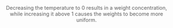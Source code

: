 ```{=html}
<html>
<head><meta charset="utf-8" />     <link rel="stylesheet" type="text/css" href="styles.css"></head>
<body>
<div style="display: flex; justify-content: center; margin-top: 10px;margin-bottom: 10px;">

    <div>                            <div id="43772678-6f7b-4480-8495-2681146f30b0" class="plotly-graph-div" style="height:500px; width:600px;"></div>            <script type="text/javascript">                                    window.PLOTLYENV=window.PLOTLYENV || {};                                    if (document.getElementById("43772678-6f7b-4480-8495-2681146f30b0")) {                    Plotly.newPlot(                        "43772678-6f7b-4480-8495-2681146f30b0",                        [{"name":"m = -2.0","visible":false,"width":1,"x":[0,1,2,3,4],"y":[2.3585902325762717e-10,3.8166188062950703e-7,0.0006175968555866627,0.9993816395847932,3.8166188062950703e-7],"type":"bar"},{"name":"m = -1.9","visible":false,"width":1,"x":[0,1,2,3,4],"y":[1.943191600192735e-9,1.556548607805128e-6,0.0012468371972273768,0.9987500477623653,1.556548607805128e-6],"type":"bar"},{"name":"m = -1.7999999999999998","visible":false,"width":1,"x":[0,1,2,3,4],"y":[1.3091411623662016e-8,5.55028123468243e-6,0.002353116888356672,0.9976357694577622,5.55028123468243e-6],"type":"bar"},{"name":"m = -1.6999999999999997","visible":false,"width":1,"x":[0,1,2,3,4],"y":[7.349391967491945e-8,0.000017520905886650827,0.004176973339382746,0.9957879113549243,0.000017520905886650827],"type":"bar"},{"name":"m = -1.5999999999999996","visible":false,"width":1,"x":[0,1,2,3,4],"y":[3.496847495862724e-7,0.0000495166599967827,0.007011743063253207,0.9928888739320035,0.0000495166599967827],"type":"bar"},{"name":"m = -1.4999999999999996","visible":false,"width":1,"x":[0,1,2,3,4],"y":[1.4318080650933487e-6,0.00012654868517082558,0.011184857879272153,0.9885606129423211,0.00012654868517082558],"type":"bar"},{"name":"m = -1.3999999999999995","visible":false,"width":1,"x":[0,1,2,3,4],"y":[5.114765880859076e-6,0.00029510510886228343,0.017026590718946626,0.9823780842974481,0.00029510510886228343],"type":"bar"},{"name":"m = -1.2999999999999994","visible":false,"width":1,"x":[0,1,2,3,4],"y":[0.000016137774660346915,0.0006329930506533397,0.02482871465295376,0.9738891614710792,0.0006329930506533397],"type":"bar"},{"name":"m = -1.1999999999999993","visible":false,"width":1,"x":[0,1,2,3,4],"y":[0.00004547144976937645,0.0012579033099242266,0.03479811497420013,0.962640606956182,0.0012579033099242266],"type":"bar"},{"name":"m = -1.0999999999999992","visible":false,"width":1,"x":[0,1,2,3,4],"y":[0.00011556504767715092,0.002330876319713249,0.04701234955553234,0.948210332757364,0.002330876319713249],"type":"bar"},{"name":"m = -0.9999999999999991","visible":false,"width":1,"x":[0,1,2,3,4],"y":[0.00026729665063827116,0.004050683540041418,0.06138512062303107,0.9302462156462477,0.004050683540041418],"type":"bar"},{"name":"m = -0.899999999999999","visible":false,"width":1,"x":[0,1,2,3,4],"y":[0.0005672227592177564,0.006636600982175805,0.07764933948940547,0.9085102357870252,0.006636600982175805],"type":"bar"},{"name":"m = -0.7999999999999989","visible":false,"width":1,"x":[0,1,2,3,4],"y":[0.0011125067914550372,0.010300132592497829,0.0953636707999584,0.882923557223591,0.010300132592497829],"type":"bar"},{"name":"m = -0.6999999999999988","visible":false,"width":1,"x":[0,1,2,3,4],"y":[0.0020303532205375166,0.015210142661061118,0.11394492220845391,0.8536044392488862,0.015210142661061118],"type":"bar"},{"name":"m = -0.5999999999999988","visible":false,"width":1,"x":[0,1,2,3,4],"y":[0.0034695712153256235,0.021459121884230246,0.1327235797922746,0.8208886052239392,0.021459121884230246],"type":"bar"},{"name":"m = -0.49999999999999867","visible":false,"width":1,"x":[0,1,2,3,4],"y":[0.005584144286925808,0.029039369409604898,0.15101418093402152,0.7853229359598429,0.029039369409604898],"type":"bar"},{"name":"m = -0.3999999999999986","visible":false,"width":1,"x":[0,1,2,3,4],"y":[0.008511621434038682,0.03783585336747395,0.16818790769054828,0.747628764140465,0.03783585336747395],"type":"bar"},{"name":"m = -0.2999999999999985","visible":false,"width":1,"x":[0,1,2,3,4],"y":[0.012351406053967876,0.047637902466797034,0.1837337175638424,0.7086390714485957,0.047637902466797034],"type":"bar"},{"name":"m = -0.1999999999999984","visible":false,"width":1,"x":[0,1,2,3,4],"y":[0.01714842734010911,0.05816647903920825,0.19729735075502997,0.6692212638264443,0.05816647903920825],"type":"bar"},{"name":"m = -0.09999999999999831","visible":false,"width":1,"x":[0,1,2,3,4],"y":[0.022886005934507046,0.06910980021538267,0.20869366631635392,0.6302007273183737,0.06910980021538267],"type":"bar"},{"name":"m = 1.7763568394002505e-15","visible":true,"width":1,"x":[0,1,2,3,4],"y":[0.029488820138600456,0.08015892392545462,0.21789454629539393,0.5922987857150964,0.08015892392545462],"type":"bar"},{"name":"m = 0.10000000000000187","visible":false,"width":1,"x":[0,1,2,3,4],"y":[0.0368340871603731,0.09103655380344557,0.22499957966444933,0.5560932255682864,0.09103655380344557],"type":"bar"},{"name":"m = 0.20000000000000195","visible":false,"width":1,"x":[0,1,2,3,4],"y":[0.044767432875180126,0.10151551900506973,0.23019860503509407,0.5220029240795863,0.10151551900506973],"type":"bar"},{"name":"m = 0.30000000000000204","visible":false,"width":1,"x":[0,1,2,3,4],"y":[0.05311971506147246,0.11142663160256953,0.23373420237526757,0.4902928193581208,0.11142663160256953],"type":"bar"},{"name":"m = 0.40000000000000213","visible":false,"width":1,"x":[0,1,2,3,4],"y":[0.06172191363389667,0.1206578770208364,0.23586960335559146,0.461092728968839,0.1206578770208364],"type":"bar"},{"name":"m = 0.5000000000000022","visible":false,"width":1,"x":[0,1,2,3,4],"y":[0.07041647569924682,0.12914785687335442,0.2368645799062455,0.4344232306477987,0.12914785687335442],"type":"bar"},{"name":"m = 0.6000000000000023","visible":false,"width":1,"x":[0,1,2,3,4],"y":[0.07906467785034012,0.13687633590636492,0.23695956071073077,0.41022308962619936,0.13687633590636492],"type":"bar"},{"name":"m = 0.7000000000000024","visible":false,"width":1,"x":[0,1,2,3,4],"y":[0.08755037633621836,0.1438541100036119,0.23636683051435903,0.38837457314219903,0.1438541100036119],"type":"bar"},{"name":"m = 0.8000000000000025","visible":false,"width":1,"x":[0,1,2,3,4],"y":[0.09578092148037771,0.15011362086423077,0.23526709516557004,0.3687247416255908,0.15011362086423077],"type":"bar"},{"name":"m = 0.9000000000000026","visible":false,"width":1,"x":[0,1,2,3,4],"y":[0.10368610751011462,0.15570104616453603,0.23380968153680654,0.3511021186240068,0.15570104616453603],"type":"bar"},{"name":"m = 1.0000000000000027","visible":false,"width":1,"x":[0,1,2,3,4],"y":[0.11121593818431469,0.1606700915269281,0.23211491745445031,0.3353289613073789,0.1606700915269281],"type":"bar"},{"name":"m = 1.1000000000000028","visible":false,"width":1,"x":[0,1,2,3,4],"y":[0.11833781801329532,0.16507740456772885,0.2302776065699979,0.3212297662812491,0.16507740456772885],"type":"bar"},{"name":"m = 1.2000000000000028","visible":false,"width":1,"x":[0,1,2,3,4],"y":[0.12503359736371555,0.1689793793857502,0.22837086398891054,0.3086367798758735,0.1689793793857502],"type":"bar"},{"name":"m = 1.300000000000003","visible":false,"width":1,"x":[0,1,2,3,4],"y":[0.13129674272376315,0.17243007054645032,0.22644986167865283,0.29739325450468335,0.17243007054645032],"type":"bar"},{"name":"m = 1.400000000000003","visible":false,"width":1,"x":[0,1,2,3,4],"y":[0.13712978317849456,0.1754799451652688,0.22455523841326183,0.2873550880777061,0.1754799451652688],"type":"bar"},{"name":"m = 1.500000000000003","visible":false,"width":1,"x":[0,1,2,3,4],"y":[0.14254210011149576,0.17817523914922867,0.2227160664887983,0.2783913551012487,0.17817523914922867],"type":"bar"},{"name":"m = 1.6000000000000032","visible":false,"width":1,"x":[0,1,2,3,4],"y":[0.14754807306483136,0.18055772987830773,0.2209523522850976,0.2703841148934556,0.18055772987830773],"type":"bar"},{"name":"m = 1.7000000000000033","visible":false,"width":1,"x":[0,1,2,3,4],"y":[0.15216556294246605,0.1826647822365077,0.21927709544982035,0.2632277771346982,0.1826647822365077],"type":"bar"},{"name":"m = 1.8000000000000034","visible":false,"width":1,"x":[0,1,2,3,4],"y":[0.1564146974232201,0.18452956327769168,0.21769795476010462,0.2568282212612919,0.18452956327769168],"type":"bar"},{"name":"m = 1.9000000000000035","visible":false,"width":1,"x":[0,1,2,3,4],"y":[0.16031691709057636,0.18618135158260915,0.21621857696741278,0.2511018027767926,0.18618135158260915],"type":"bar"}],                        {"template":{"data":{"barpolar":[{"marker":{"line":{"color":"white","width":0.5},"pattern":{"fillmode":"overlay","size":10,"solidity":0.2}},"type":"barpolar"}],"bar":[{"error_x":{"color":"#2a3f5f"},"error_y":{"color":"#2a3f5f"},"marker":{"line":{"color":"white","width":0.5},"pattern":{"fillmode":"overlay","size":10,"solidity":0.2}},"type":"bar"}],"carpet":[{"aaxis":{"endlinecolor":"#2a3f5f","gridcolor":"#C8D4E3","linecolor":"#C8D4E3","minorgridcolor":"#C8D4E3","startlinecolor":"#2a3f5f"},"baxis":{"endlinecolor":"#2a3f5f","gridcolor":"#C8D4E3","linecolor":"#C8D4E3","minorgridcolor":"#C8D4E3","startlinecolor":"#2a3f5f"},"type":"carpet"}],"choropleth":[{"colorbar":{"outlinewidth":0,"ticks":""},"type":"choropleth"}],"contourcarpet":[{"colorbar":{"outlinewidth":0,"ticks":""},"type":"contourcarpet"}],"contour":[{"colorbar":{"outlinewidth":0,"ticks":""},"colorscale":[[0.0,"#0d0887"],[0.1111111111111111,"#46039f"],[0.2222222222222222,"#7201a8"],[0.3333333333333333,"#9c179e"],[0.4444444444444444,"#bd3786"],[0.5555555555555556,"#d8576b"],[0.6666666666666666,"#ed7953"],[0.7777777777777778,"#fb9f3a"],[0.8888888888888888,"#fdca26"],[1.0,"#f0f921"]],"type":"contour"}],"heatmapgl":[{"colorbar":{"outlinewidth":0,"ticks":""},"colorscale":[[0.0,"#0d0887"],[0.1111111111111111,"#46039f"],[0.2222222222222222,"#7201a8"],[0.3333333333333333,"#9c179e"],[0.4444444444444444,"#bd3786"],[0.5555555555555556,"#d8576b"],[0.6666666666666666,"#ed7953"],[0.7777777777777778,"#fb9f3a"],[0.8888888888888888,"#fdca26"],[1.0,"#f0f921"]],"type":"heatmapgl"}],"heatmap":[{"colorbar":{"outlinewidth":0,"ticks":""},"colorscale":[[0.0,"#0d0887"],[0.1111111111111111,"#46039f"],[0.2222222222222222,"#7201a8"],[0.3333333333333333,"#9c179e"],[0.4444444444444444,"#bd3786"],[0.5555555555555556,"#d8576b"],[0.6666666666666666,"#ed7953"],[0.7777777777777778,"#fb9f3a"],[0.8888888888888888,"#fdca26"],[1.0,"#f0f921"]],"type":"heatmap"}],"histogram2dcontour":[{"colorbar":{"outlinewidth":0,"ticks":""},"colorscale":[[0.0,"#0d0887"],[0.1111111111111111,"#46039f"],[0.2222222222222222,"#7201a8"],[0.3333333333333333,"#9c179e"],[0.4444444444444444,"#bd3786"],[0.5555555555555556,"#d8576b"],[0.6666666666666666,"#ed7953"],[0.7777777777777778,"#fb9f3a"],[0.8888888888888888,"#fdca26"],[1.0,"#f0f921"]],"type":"histogram2dcontour"}],"histogram2d":[{"colorbar":{"outlinewidth":0,"ticks":""},"colorscale":[[0.0,"#0d0887"],[0.1111111111111111,"#46039f"],[0.2222222222222222,"#7201a8"],[0.3333333333333333,"#9c179e"],[0.4444444444444444,"#bd3786"],[0.5555555555555556,"#d8576b"],[0.6666666666666666,"#ed7953"],[0.7777777777777778,"#fb9f3a"],[0.8888888888888888,"#fdca26"],[1.0,"#f0f921"]],"type":"histogram2d"}],"histogram":[{"marker":{"pattern":{"fillmode":"overlay","size":10,"solidity":0.2}},"type":"histogram"}],"mesh3d":[{"colorbar":{"outlinewidth":0,"ticks":""},"type":"mesh3d"}],"parcoords":[{"line":{"colorbar":{"outlinewidth":0,"ticks":""}},"type":"parcoords"}],"pie":[{"automargin":true,"type":"pie"}],"scatter3d":[{"line":{"colorbar":{"outlinewidth":0,"ticks":""}},"marker":{"colorbar":{"outlinewidth":0,"ticks":""}},"type":"scatter3d"}],"scattercarpet":[{"marker":{"colorbar":{"outlinewidth":0,"ticks":""}},"type":"scattercarpet"}],"scattergeo":[{"marker":{"colorbar":{"outlinewidth":0,"ticks":""}},"type":"scattergeo"}],"scattergl":[{"marker":{"colorbar":{"outlinewidth":0,"ticks":""}},"type":"scattergl"}],"scattermapbox":[{"marker":{"colorbar":{"outlinewidth":0,"ticks":""}},"type":"scattermapbox"}],"scatterpolargl":[{"marker":{"colorbar":{"outlinewidth":0,"ticks":""}},"type":"scatterpolargl"}],"scatterpolar":[{"marker":{"colorbar":{"outlinewidth":0,"ticks":""}},"type":"scatterpolar"}],"scatter":[{"fillpattern":{"fillmode":"overlay","size":10,"solidity":0.2},"type":"scatter"}],"scatterternary":[{"marker":{"colorbar":{"outlinewidth":0,"ticks":""}},"type":"scatterternary"}],"surface":[{"colorbar":{"outlinewidth":0,"ticks":""},"colorscale":[[0.0,"#0d0887"],[0.1111111111111111,"#46039f"],[0.2222222222222222,"#7201a8"],[0.3333333333333333,"#9c179e"],[0.4444444444444444,"#bd3786"],[0.5555555555555556,"#d8576b"],[0.6666666666666666,"#ed7953"],[0.7777777777777778,"#fb9f3a"],[0.8888888888888888,"#fdca26"],[1.0,"#f0f921"]],"type":"surface"}],"table":[{"cells":{"fill":{"color":"#EBF0F8"},"line":{"color":"white"}},"header":{"fill":{"color":"#C8D4E3"},"line":{"color":"white"}},"type":"table"}]},"layout":{"annotationdefaults":{"arrowcolor":"#2a3f5f","arrowhead":0,"arrowwidth":1},"autotypenumbers":"strict","coloraxis":{"colorbar":{"outlinewidth":0,"ticks":""}},"colorscale":{"diverging":[[0,"#8e0152"],[0.1,"#c51b7d"],[0.2,"#de77ae"],[0.3,"#f1b6da"],[0.4,"#fde0ef"],[0.5,"#f7f7f7"],[0.6,"#e6f5d0"],[0.7,"#b8e186"],[0.8,"#7fbc41"],[0.9,"#4d9221"],[1,"#276419"]],"sequential":[[0.0,"#0d0887"],[0.1111111111111111,"#46039f"],[0.2222222222222222,"#7201a8"],[0.3333333333333333,"#9c179e"],[0.4444444444444444,"#bd3786"],[0.5555555555555556,"#d8576b"],[0.6666666666666666,"#ed7953"],[0.7777777777777778,"#fb9f3a"],[0.8888888888888888,"#fdca26"],[1.0,"#f0f921"]],"sequentialminus":[[0.0,"#0d0887"],[0.1111111111111111,"#46039f"],[0.2222222222222222,"#7201a8"],[0.3333333333333333,"#9c179e"],[0.4444444444444444,"#bd3786"],[0.5555555555555556,"#d8576b"],[0.6666666666666666,"#ed7953"],[0.7777777777777778,"#fb9f3a"],[0.8888888888888888,"#fdca26"],[1.0,"#f0f921"]]},"colorway":["#636efa","#EF553B","#00cc96","#ab63fa","#FFA15A","#19d3f3","#FF6692","#B6E880","#FF97FF","#FECB52"],"font":{"color":"#2a3f5f"},"geo":{"bgcolor":"white","lakecolor":"white","landcolor":"white","showlakes":true,"showland":true,"subunitcolor":"#C8D4E3"},"hoverlabel":{"align":"left"},"hovermode":"closest","mapbox":{"style":"light"},"paper_bgcolor":"white","plot_bgcolor":"white","polar":{"angularaxis":{"gridcolor":"#EBF0F8","linecolor":"#EBF0F8","ticks":""},"bgcolor":"white","radialaxis":{"gridcolor":"#EBF0F8","linecolor":"#EBF0F8","ticks":""}},"scene":{"xaxis":{"backgroundcolor":"white","gridcolor":"#DFE8F3","gridwidth":2,"linecolor":"#EBF0F8","showbackground":true,"ticks":"","zerolinecolor":"#EBF0F8"},"yaxis":{"backgroundcolor":"white","gridcolor":"#DFE8F3","gridwidth":2,"linecolor":"#EBF0F8","showbackground":true,"ticks":"","zerolinecolor":"#EBF0F8"},"zaxis":{"backgroundcolor":"white","gridcolor":"#DFE8F3","gridwidth":2,"linecolor":"#EBF0F8","showbackground":true,"ticks":"","zerolinecolor":"#EBF0F8"}},"shapedefaults":{"line":{"color":"#2a3f5f"}},"ternary":{"aaxis":{"gridcolor":"#DFE8F3","linecolor":"#A2B1C6","ticks":""},"baxis":{"gridcolor":"#DFE8F3","linecolor":"#A2B1C6","ticks":""},"bgcolor":"white","caxis":{"gridcolor":"#DFE8F3","linecolor":"#A2B1C6","ticks":""}},"title":{"x":0.05},"xaxis":{"automargin":true,"gridcolor":"#EBF0F8","linecolor":"#EBF0F8","ticks":"","title":{"standoff":15},"zerolinecolor":"#EBF0F8","zerolinewidth":2},"yaxis":{"automargin":true,"gridcolor":"#EBF0F8","linecolor":"#EBF0F8","ticks":"","title":{"standoff":15},"zerolinecolor":"#EBF0F8","zerolinewidth":2}}},"yaxis":{"range":[0,1]},"title":{"text":"Effects of temperature on the weight distribution","y":0.9,"x":0.5,"xanchor":"center","yanchor":"top"},"xaxis":{"showticklabels":false},"sliders":[{"active":20,"pad":{"t":50},"steps":[{"args":[{"visible":[true,false,false,false,false,false,false,false,false,false,false,false,false,false,false,false,false,false,false,false,false,false,false,false,false,false,false,false,false,false,false,false,false,false,false,false,false,false,false,false]},{"title":"Temperature: 0.14"}],"label":"","method":"update"},{"args":[{"visible":[false,true,false,false,false,false,false,false,false,false,false,false,false,false,false,false,false,false,false,false,false,false,false,false,false,false,false,false,false,false,false,false,false,false,false,false,false,false,false,false]},{"title":"Temperature: 0.15"}],"label":"","method":"update"},{"args":[{"visible":[false,false,true,false,false,false,false,false,false,false,false,false,false,false,false,false,false,false,false,false,false,false,false,false,false,false,false,false,false,false,false,false,false,false,false,false,false,false,false,false]},{"title":"Temperature: 0.17"}],"label":"","method":"update"},{"args":[{"visible":[false,false,false,true,false,false,false,false,false,false,false,false,false,false,false,false,false,false,false,false,false,false,false,false,false,false,false,false,false,false,false,false,false,false,false,false,false,false,false,false]},{"title":"Temperature: 0.18"}],"label":"","method":"update"},{"args":[{"visible":[false,false,false,false,true,false,false,false,false,false,false,false,false,false,false,false,false,false,false,false,false,false,false,false,false,false,false,false,false,false,false,false,false,false,false,false,false,false,false,false]},{"title":"Temperature: 0.2"}],"label":"","method":"update"},{"args":[{"visible":[false,false,false,false,false,true,false,false,false,false,false,false,false,false,false,false,false,false,false,false,false,false,false,false,false,false,false,false,false,false,false,false,false,false,false,false,false,false,false,false]},{"title":"Temperature: 0.22"}],"label":"","method":"update"},{"args":[{"visible":[false,false,false,false,false,false,true,false,false,false,false,false,false,false,false,false,false,false,false,false,false,false,false,false,false,false,false,false,false,false,false,false,false,false,false,false,false,false,false,false]},{"title":"Temperature: 0.25"}],"label":"","method":"update"},{"args":[{"visible":[false,false,false,false,false,false,false,true,false,false,false,false,false,false,false,false,false,false,false,false,false,false,false,false,false,false,false,false,false,false,false,false,false,false,false,false,false,false,false,false]},{"title":"Temperature: 0.27"}],"label":"","method":"update"},{"args":[{"visible":[false,false,false,false,false,false,false,false,true,false,false,false,false,false,false,false,false,false,false,false,false,false,false,false,false,false,false,false,false,false,false,false,false,false,false,false,false,false,false,false]},{"title":"Temperature: 0.3"}],"label":"","method":"update"},{"args":[{"visible":[false,false,false,false,false,false,false,false,false,true,false,false,false,false,false,false,false,false,false,false,false,false,false,false,false,false,false,false,false,false,false,false,false,false,false,false,false,false,false,false]},{"title":"Temperature: 0.33"}],"label":"","method":"update"},{"args":[{"visible":[false,false,false,false,false,false,false,false,false,false,true,false,false,false,false,false,false,false,false,false,false,false,false,false,false,false,false,false,false,false,false,false,false,false,false,false,false,false,false,false]},{"title":"Temperature: 0.37"}],"label":"","method":"update"},{"args":[{"visible":[false,false,false,false,false,false,false,false,false,false,false,true,false,false,false,false,false,false,false,false,false,false,false,false,false,false,false,false,false,false,false,false,false,false,false,false,false,false,false,false]},{"title":"Temperature: 0.41"}],"label":"","method":"update"},{"args":[{"visible":[false,false,false,false,false,false,false,false,false,false,false,false,true,false,false,false,false,false,false,false,false,false,false,false,false,false,false,false,false,false,false,false,false,false,false,false,false,false,false,false]},{"title":"Temperature: 0.45"}],"label":"","method":"update"},{"args":[{"visible":[false,false,false,false,false,false,false,false,false,false,false,false,false,true,false,false,false,false,false,false,false,false,false,false,false,false,false,false,false,false,false,false,false,false,false,false,false,false,false,false]},{"title":"Temperature: 0.5"}],"label":"","method":"update"},{"args":[{"visible":[false,false,false,false,false,false,false,false,false,false,false,false,false,false,true,false,false,false,false,false,false,false,false,false,false,false,false,false,false,false,false,false,false,false,false,false,false,false,false,false]},{"title":"Temperature: 0.55"}],"label":"","method":"update"},{"args":[{"visible":[false,false,false,false,false,false,false,false,false,false,false,false,false,false,false,true,false,false,false,false,false,false,false,false,false,false,false,false,false,false,false,false,false,false,false,false,false,false,false,false]},{"title":"Temperature: 0.61"}],"label":"","method":"update"},{"args":[{"visible":[false,false,false,false,false,false,false,false,false,false,false,false,false,false,false,false,true,false,false,false,false,false,false,false,false,false,false,false,false,false,false,false,false,false,false,false,false,false,false,false]},{"title":"Temperature: 0.67"}],"label":"","method":"update"},{"args":[{"visible":[false,false,false,false,false,false,false,false,false,false,false,false,false,false,false,false,false,true,false,false,false,false,false,false,false,false,false,false,false,false,false,false,false,false,false,false,false,false,false,false]},{"title":"Temperature: 0.74"}],"label":"","method":"update"},{"args":[{"visible":[false,false,false,false,false,false,false,false,false,false,false,false,false,false,false,false,false,false,true,false,false,false,false,false,false,false,false,false,false,false,false,false,false,false,false,false,false,false,false,false]},{"title":"Temperature: 0.82"}],"label":"","method":"update"},{"args":[{"visible":[false,false,false,false,false,false,false,false,false,false,false,false,false,false,false,false,false,false,false,true,false,false,false,false,false,false,false,false,false,false,false,false,false,false,false,false,false,false,false,false]},{"title":"Temperature: 0.9"}],"label":"","method":"update"},{"args":[{"visible":[false,false,false,false,false,false,false,false,false,false,false,false,false,false,false,false,false,false,false,false,true,false,false,false,false,false,false,false,false,false,false,false,false,false,false,false,false,false,false,false]},{"title":"Temperature: 1.0"}],"label":"","method":"update"},{"args":[{"visible":[false,false,false,false,false,false,false,false,false,false,false,false,false,false,false,false,false,false,false,false,false,true,false,false,false,false,false,false,false,false,false,false,false,false,false,false,false,false,false,false]},{"title":"Temperature: 1.11"}],"label":"","method":"update"},{"args":[{"visible":[false,false,false,false,false,false,false,false,false,false,false,false,false,false,false,false,false,false,false,false,false,false,true,false,false,false,false,false,false,false,false,false,false,false,false,false,false,false,false,false]},{"title":"Temperature: 1.22"}],"label":"","method":"update"},{"args":[{"visible":[false,false,false,false,false,false,false,false,false,false,false,false,false,false,false,false,false,false,false,false,false,false,false,true,false,false,false,false,false,false,false,false,false,false,false,false,false,false,false,false]},{"title":"Temperature: 1.35"}],"label":"","method":"update"},{"args":[{"visible":[false,false,false,false,false,false,false,false,false,false,false,false,false,false,false,false,false,false,false,false,false,false,false,false,true,false,false,false,false,false,false,false,false,false,false,false,false,false,false,false]},{"title":"Temperature: 1.49"}],"label":"","method":"update"},{"args":[{"visible":[false,false,false,false,false,false,false,false,false,false,false,false,false,false,false,false,false,false,false,false,false,false,false,false,false,true,false,false,false,false,false,false,false,false,false,false,false,false,false,false]},{"title":"Temperature: 1.65"}],"label":"","method":"update"},{"args":[{"visible":[false,false,false,false,false,false,false,false,false,false,false,false,false,false,false,false,false,false,false,false,false,false,false,false,false,false,true,false,false,false,false,false,false,false,false,false,false,false,false,false]},{"title":"Temperature: 1.82"}],"label":"","method":"update"},{"args":[{"visible":[false,false,false,false,false,false,false,false,false,false,false,false,false,false,false,false,false,false,false,false,false,false,false,false,false,false,false,true,false,false,false,false,false,false,false,false,false,false,false,false]},{"title":"Temperature: 2.01"}],"label":"","method":"update"},{"args":[{"visible":[false,false,false,false,false,false,false,false,false,false,false,false,false,false,false,false,false,false,false,false,false,false,false,false,false,false,false,false,true,false,false,false,false,false,false,false,false,false,false,false]},{"title":"Temperature: 2.23"}],"label":"","method":"update"},{"args":[{"visible":[false,false,false,false,false,false,false,false,false,false,false,false,false,false,false,false,false,false,false,false,false,false,false,false,false,false,false,false,false,true,false,false,false,false,false,false,false,false,false,false]},{"title":"Temperature: 2.46"}],"label":"","method":"update"},{"args":[{"visible":[false,false,false,false,false,false,false,false,false,false,false,false,false,false,false,false,false,false,false,false,false,false,false,false,false,false,false,false,false,false,true,false,false,false,false,false,false,false,false,false]},{"title":"Temperature: 2.72"}],"label":"","method":"update"},{"args":[{"visible":[false,false,false,false,false,false,false,false,false,false,false,false,false,false,false,false,false,false,false,false,false,false,false,false,false,false,false,false,false,false,false,true,false,false,false,false,false,false,false,false]},{"title":"Temperature: 3.0"}],"label":"","method":"update"},{"args":[{"visible":[false,false,false,false,false,false,false,false,false,false,false,false,false,false,false,false,false,false,false,false,false,false,false,false,false,false,false,false,false,false,false,false,true,false,false,false,false,false,false,false]},{"title":"Temperature: 3.32"}],"label":"","method":"update"},{"args":[{"visible":[false,false,false,false,false,false,false,false,false,false,false,false,false,false,false,false,false,false,false,false,false,false,false,false,false,false,false,false,false,false,false,false,false,true,false,false,false,false,false,false]},{"title":"Temperature: 3.67"}],"label":"","method":"update"},{"args":[{"visible":[false,false,false,false,false,false,false,false,false,false,false,false,false,false,false,false,false,false,false,false,false,false,false,false,false,false,false,false,false,false,false,false,false,false,true,false,false,false,false,false]},{"title":"Temperature: 4.06"}],"label":"","method":"update"},{"args":[{"visible":[false,false,false,false,false,false,false,false,false,false,false,false,false,false,false,false,false,false,false,false,false,false,false,false,false,false,false,false,false,false,false,false,false,false,false,true,false,false,false,false]},{"title":"Temperature: 4.48"}],"label":"","method":"update"},{"args":[{"visible":[false,false,false,false,false,false,false,false,false,false,false,false,false,false,false,false,false,false,false,false,false,false,false,false,false,false,false,false,false,false,false,false,false,false,false,false,true,false,false,false]},{"title":"Temperature: 4.95"}],"label":"","method":"update"},{"args":[{"visible":[false,false,false,false,false,false,false,false,false,false,false,false,false,false,false,false,false,false,false,false,false,false,false,false,false,false,false,false,false,false,false,false,false,false,false,false,false,true,false,false]},{"title":"Temperature: 5.47"}],"label":"","method":"update"},{"args":[{"visible":[false,false,false,false,false,false,false,false,false,false,false,false,false,false,false,false,false,false,false,false,false,false,false,false,false,false,false,false,false,false,false,false,false,false,false,false,false,false,true,false]},{"title":"Temperature: 6.05"}],"label":"","method":"update"},{"args":[{"visible":[false,false,false,false,false,false,false,false,false,false,false,false,false,false,false,false,false,false,false,false,false,false,false,false,false,false,false,false,false,false,false,false,false,false,false,false,false,false,false,true]},{"title":"Temperature: 6.69"}],"label":"","method":"update"}],"tickcolor":"white"}],"bargap":0,"autosize":false,"width":600,"height":500},                        {"responsive": true}                    )                };                            </script>        </div>
</div>
<div style="text-align: center;margin-bottom: 40px; margin-left: 30px;margin-right: 30px; opacity:0.7"> Decreasing the temperature to 0 results in a weight concentration, while increasing it above 1 causes the weights to become more uniform.
</div>
</body>
</html>
```